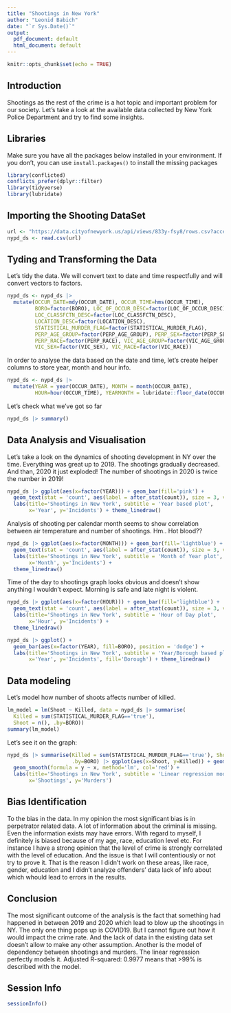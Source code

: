 ```yaml
---
title: "Shootings in New York"
author: "Leonid Babich"
date: "`r Sys.Date()`"
output:
  pdf_document: default
  html_document: default
---
```


```r
knitr::opts_chunk$set(echo = TRUE)
```

## Introduction
Shootings as the rest of the crime is a hot topic and important problem for our society. Let's take a look at the available data collected by New York Police Department and try to find some insights.

## Libraries

Make sure you have all the packages below installed in your environment.
If you don't, you can use `install.packages()` to install the missing packages
```r
library(conflicted)
conflicts_prefer(dplyr::filter)
library(tidyverse)
library(lubridate)
```

## Importing the Shooting DataSet

```r
url <- "https://data.cityofnewyork.us/api/views/833y-fsy8/rows.csv?accessType=DOWNLOAD"
nypd_ds <- read.csv(url)
```

## Tyding and Transforming the Data

Let's tidy the data. We will convert text to date and time respectfully and will convert vectors to factors.

```r
nypd_ds <- nypd_ds |> 
  mutate(OCCUR_DATE=mdy(OCCUR_DATE), OCCUR_TIME=hms(OCCUR_TIME), 
         BORO=factor(BORO), LOC_OF_OCCUR_DESC=factor(LOC_OF_OCCUR_DESC),
         LOC_CLASSFCTN_DESC=factor(LOC_CLASSFCTN_DESC), 
         LOCATION_DESC=factor(LOCATION_DESC),
         STATISTICAL_MURDER_FLAG=factor(STATISTICAL_MURDER_FLAG),
         PERP_AGE_GROUP=factor(PERP_AGE_GROUP), PERP_SEX=factor(PERP_SEX),
         PERP_RACE=factor(PERP_RACE), VIC_AGE_GROUP=factor(VIC_AGE_GROUP),
         VIC_SEX=factor(VIC_SEX), VIC_RACE=factor(VIC_RACE))
```

In order to analyse the data based on the date and time, let's create helper columns to store year, month and hour info.

```r
nypd_ds <- nypd_ds |> 
  mutate(YEAR = year(OCCUR_DATE), MONTH = month(OCCUR_DATE), 
         HOUR=hour(OCCUR_TIME), YEARMONTH = lubridate::floor_date(OCCUR_DATE, "month"))
```

Let's check what we've got so far

```r
nypd_ds |> summary()
```
## Data Analysis and Visualisation

Let's take a look on the dynamics of shooting development in NY over the time.
Everything was great up to 2019. The shootings gradually decreased. And than, 2020 it just exploded! The number of shootings in 2020 is twice the number in 2019!

```r
nypd_ds |> ggplot(aes(x=factor(YEAR))) + geom_bar(fill='pink') + 
  geom_text(stat = 'count', aes(label = after_stat(count)), size = 3, vjust = -0.5) +
  labs(title='Shootings in New York', subtitle = 'Year based plot', 
       x='Year', y='Incidents') + theme_linedraw()
```

Analysis of shooting per calendar month seems to show correlation between air temperature and number of shootings. Hm.. Hot blood??

```r
nypd_ds |> ggplot(aes(x=factor(MONTH))) + geom_bar(fill='lightblue') +
  geom_text(stat = 'count', aes(label = after_stat(count)), size = 3, vjust = -0.5) + 
  labs(title='Shootings in New York', subtitle = 'Month of Year plot', 
       x='Month', y='Incidents') + 
  theme_linedraw()
```
Time of the day to shootings graph looks obvious and doesn't show anything I wouldn't expect. Morning is safe and late night is violent. 

```r
nypd_ds |> ggplot(aes(x=factor(HOUR))) + geom_bar(fill='lightblue') +
  geom_text(stat = 'count', aes(label = after_stat(count)), size = 3, vjust = -0.5) + 
  labs(title='Shootings in New York', subtitle = 'Hour of Day plot', 
       x='Hour', y='Incidents') + 
  theme_linedraw()
```

```r
nypd_ds |> ggplot() + 
  geom_bar(aes(x=factor(YEAR), fill=BORO), position = 'dodge') + 
  labs(title='Shootings in New York', subtitle = 'Year/Borough based plot', 
       x='Year', y='Incidents', fill='Borough') + theme_linedraw()
```

## Data modeling

Let's model how number of shoots affects number of killed.

```r
lm_model = lm(Shoot ~ Killed, data = nypd_ds |> summarise(
  Killed = sum(STATISTICAL_MURDER_FLAG=='true'), 
  Shoot = n(), .by=BORO))
summary(lm_model)
```

Let's see it on the graph:

```r
nypd_ds |> summarise(Killed = sum(STATISTICAL_MURDER_FLAG=='true'), Shoot = n(), 
                     .by=BORO) |> ggplot(aes(x=Shoot, y=Killed)) + geom_point() + 
  geom_smooth(formula = y ~ x, method='lm', col='red') +
  labs(title='Shootings in New York', subtitle = 'Linear regression model plot', 
       x='Shootings', y='Murders')
```

## Bias Identification
To the bias in the data. In my opinion the most significant bias is in perpetrator related data. A lot of information about the criminal is missing. Even the information exists may have errors.
With regard to myself, I definitely is biased because of my age, race, education level etc. For instance I have a strong opinion that the level of crime is strongly correlated with the level of education. And the issue is that I will contentiously or not try to prove it.
That is the reason I didn't work on these areas, like race, gender, education and I didn't analyze offenders' data lack of info about which whould lead to errors in the results. 

## Conclusion
The most significant outcome of the analysis is the fact that something had happened in between 2019 and 2020 which lead to blow up the shootings in NY. The only one thing pops up is COVID19. But I cannot figure out how it would impact the crime rate. And the lack of data in the existing data set doesn't allow to make any other assumption.
Another is the model of dependency between shootings and murders. The linear regression perfectly models it. Adjusted R-squared:  0.9977 means that >99% is described with the model.

## Session Info
```r
sessionInfo()
```

